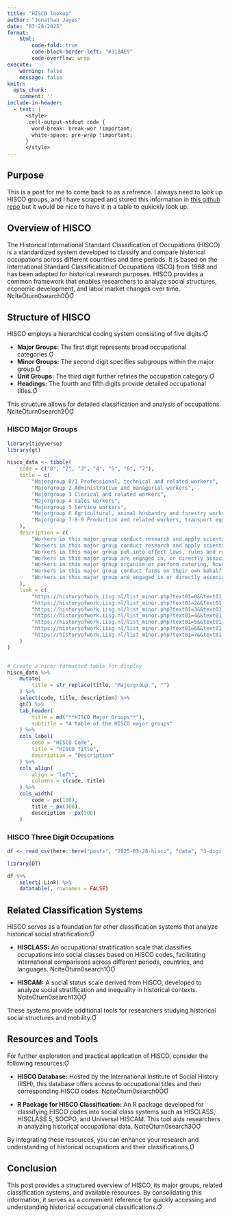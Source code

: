 ```yaml
---
title: "HISCO lookup"
author: "Jonathan Jayes"
date: "03-28-2025"
format: 
    html:
        code-fold: true
        code-block-border-left: "#31BAE9"
        code-overflow: wrap
execute:
    warning: false
    message: false
knitr:
  opts_chunk:
    comment: ''
include-in-header:
  - text: |
      <style>
      .cell-output-stdout code {
        word-break: break-wor !important;
        white-space: pre-wrap !important;
      }
      </style>
---
```



## Purpose

This is a post for me to come back to as a refrence. I always need to look up HISCO groups, and I have scraped and stored this information in [this github repo](https://github.com/j-jayes/HISCO) but it would be nice to have it in a table to qukickly look up.


## Overview of HISCO

The Historical International Standard Classification of Occupations (HISCO) is a standardized system developed to classify and compare historical occupations across different countries and time periods. It is based on the International Standard Classification of Occupations (ISCO) from 1968 and has been adapted for historical research purposes. HISCO provides a common framework that enables researchers to analyze social structures, economic development, and labor market changes over time. citeturn0search0

## Structure of HISCO

HISCO employs a hierarchical coding system consisting of five digits:

- **Major Groups:** The first digit represents broad occupational categories.
- **Minor Groups:** The second digit specifies subgroups within the major group.
- **Unit Groups:** The third digit further refines the occupation category.
- **Headings:** The fourth and fifth digits provide detailed occupational titles.

This structure allows for detailed classification and analysis of occupations. citeturn0search2


### HISCO Major Groups


```r
library(tidyverse)
library(gt)

hisco_data <- tibble(
    code = c("0", "2", "3", "4", "5", "6", "7"),
    title = c(
        "Majorgroup 0/1 Professional, technical and related workers",
        "Majorgroup 2 Administrative and managerial workers",
        "Majorgroup 3 Clerical and related workers",
        "Majorgroup 4 Sales workers",
        "Majorgroup 5 Service workers",
        "Majorgroup 6 Agricultural, animal husbandry and forestry workers, fishermen and hunters",
        "Majorgroup 7-8-9 Production and related workers, transport equipment operators and labourers"
    ),
    description = c(
        "Workers in this major group conduct research and apply scientific knowledge to the solution of a variety of technological, economic, social and industrial problems and perform other professional, technical, artistic and related functions in such fields as the physical and natural sciences, engineering, law, medicine, religion, education, literature, art, entertainment and sport.",
        "Workers in this major group conduct research and apply scientific knowledge to the solution of a variety of technological, economic, social and industrial problems and perform other professional, technical, artistic and related functions in such fields as the physical and natural sciences, engineering, law, medicine, religion, education, literature, art, entertainment and sport.",
        "Workers in this major group put into effect laws, rules and regulations made by central, state, provincial or local governments; supervise clerical and related work, transport and communications service operations; compile and maintain records of financial and other business transactions; handle cash on behalf of an organisation and its customers; record oral or written matter by shorthand writing, typing and other means; operate office machines and telephone and telegraph equipment; conduct passenger transport vehicles; take part in postal work and mail distribution and perform other duties related to the foregoing.",
        "Workers in this major group are engaged in, or directly associated with, buying and selling goods and services of all kinds and in conducting wholesale and retail businesses on their own behalf.",
        "Workers in this major group organise or perform catering, housekeeping, personal, protective and related services.",
        "Workers in this major group conduct farms on their own behalf or in partnership, perform agricultural, animal husbandry and forestry tasks, catch fish, hunt and trap animals, and perform related tasks.",
        "Workers in this major group are engaged in or directly associated with the extraction of minerals, petroleum and natural gas from the earth and their treatment; manufacturing processes; the construction, maintenance and repair of various types of roads, structures, machines and other products. Also included are those who handle materials, operate transport and other equipment and perform labouring tasks requiring primarily physical effort."
    ),
    link = c(
        "https://historyofwork.iisg.nl/list_minor.php?text01=0&&text01_qt=strict",
        "https://historyofwork.iisg.nl/list_minor.php?text01=2&&text01_qt=strict",
        "https://historyofwork.iisg.nl/list_minor.php?text01=3&&text01_qt=strict",
        "https://historyofwork.iisg.nl/list_minor.php?text01=4&&text01_qt=strict",
        "https://historyofwork.iisg.nl/list_minor.php?text01=5&&text01_qt=strict",
        "https://historyofwork.iisg.nl/list_minor.php?text01=6&&text01_qt=strict",
        "https://historyofwork.iisg.nl/list_minor.php?text01=7&&text01_qt=strict"
    )
)


# Create a nicer formatted table for display
hisco_data %>%
    mutate(
        title = str_replace(title, "Majorgroup ", "")
    ) %>%
    select(code, title, description) %>%
    gt() %>%
    tab_header(
        title = md("**HISCO Major Groups**"),
        subtitle = "A table of the HISCO major groups"
    ) %>%
    cols_label(
        code = "HISCO Code",
        title = "HISCO Title",
        description = "Description"
    ) %>%
    cols_align(
        align = "left",
        columns = c(code, title)
    ) %>%
    cols_width(
        code ~ px(100),
        title ~ px(300),
        description ~ px(500)
    ) 
```

### HISCO Three Digit Occupations

```r
df <- read_csv(here::here("posts", "2025-03-28-hisco", "data", "3-digit-occupations.csv"))

library(DT)

df %>%
    select(-Link) %>%
    datatable(, rownames = FALSE)
```


## Related Classification Systems

HISCO serves as a foundation for other classification systems that analyze historical social stratification:

- **HISCLASS:** An occupational stratification scale that classifies occupations into social classes based on HISCO codes, facilitating international comparisons across different periods, countries, and languages. citeturn0search1

- **HISCAM:** A social status scale derived from HISCO, developed to analyze social stratification and inequality in historical contexts. citeturn0search13

These systems provide additional tools for researchers studying historical social structures and mobility.

## Resources and Tools

For further exploration and practical application of HISCO, consider the following resources:

- **HISCO Database:** Hosted by the International Institute of Social History (IISH), this database offers access to occupational titles and their corresponding HISCO codes. citeturn0search0

- **R Package for HISCO Classification:** An R package developed for classifying HISCO codes into social class systems such as HISCLASS, HISCLASS 5, SOCPO, and Universal HISCAM. This tool aids researchers in analyzing historical occupational data. citeturn0search3

By integrating these resources, you can enhance your research and understanding of historical occupations and their classifications.

## Conclusion

This post provides a structured overview of HISCO, its major groups, related classification systems, and available resources. By consolidating this information, it serves as a convenient reference for quickly accessing and understanding historical occupational classifications. 